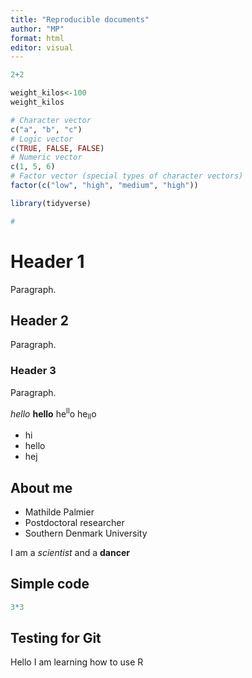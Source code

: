 ```yaml
---
title: "Reproducible documents"
author: "MP"
format: html
editor: visual
---
```


```r
2+2
```

```r
weight_kilos<-100
weight_kilos
```

```r
# Character vector
c("a", "b", "c")
# Logic vector
c(TRUE, FALSE, FALSE)
# Numeric vector
c(1, 5, 6)
# Factor vector (special types of character vectors)
factor(c("low", "high", "medium", "high"))
```

```r
library(tidyverse)

```

```r
# 
```

# Header 1

Paragraph.

## Header 2

Paragraph.

### Header 3

Paragraph.

*hello* **hello** he^ll^o he~ll~o

-   hi
-   hello
-   hej

## About me

-   Mathilde Palmier
-   Postdoctoral researcher
-   Southern Denmark University

I am a *scientist* and a **dancer**

## Simple code

```r
3*3

```
## Testing for Git
Hello I am learning how to use R

